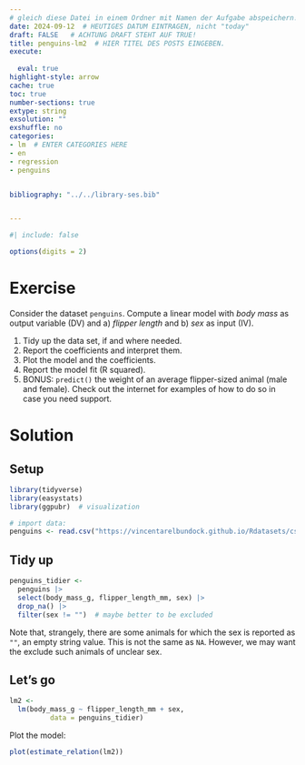```yaml
---
# gleich diese Datei in einem Ordner mit Namen der Aufgabe abspeichern!
date: 2024-09-12  # HEUTIGES DATUM EINTRAGEN, nicht "today"
draft: FALSE   # ACHTUNG DRAFT STEHT AUF TRUE!
title: penguins-lm2  # HIER TITEL DES POSTS EINGEBEN.
execute: 
  
  eval: true 
highlight-style: arrow 
cache: true
toc: true
number-sections: true
extype: string
exsolution: ""
exshuffle: no
categories:
- lm  # ENTER CATEGORIES HERE
- en
- regression
- penguins


bibliography: "../../library-ses.bib"


---
```






```r
#| include: false

options(digits = 2)
```



















# Exercise


Consider the dataset `penguins`. 
Compute a linear model with *body mass* as output variable (DV) and a) *flipper length* and b) *sex* as input (IV). 


1. Tidy up the data set, if and where needed.
2. Report the coefficients and interpret them.
3. Plot the model and the coefficients.
4. Report the model fit (R squared).
5. BONUS: `predict()` the weight of an average flipper-sized animal (male and female).  Check out the internet for examples of how to do so in case you need support.



# Solution

## Setup

```r
library(tidyverse)
library(easystats)
library(ggpubr)  # visualization

# import data:
penguins <- read.csv("https://vincentarelbundock.github.io/Rdatasets/csv/palmerpenguins/penguins.csv")
```


## Tidy up

```r
penguins_tidier <-
  penguins |> 
  select(body_mass_g, flipper_length_mm, sex) |> 
  drop_na() |> 
  filter(sex != "")  # maybe better to be excluded
```


Note that, strangely, there are some animals for which the sex is reported as `""`, an empty string value. This is not the same as `NA`. However, we may want the exclude such animals of unclear sex.

## Let's go


```r
lm2 <- 
  lm(body_mass_g ~ flipper_length_mm + sex, 
          data = penguins_tidier)
```



Plot the model:


```r
plot(estimate_relation(lm2))
```

